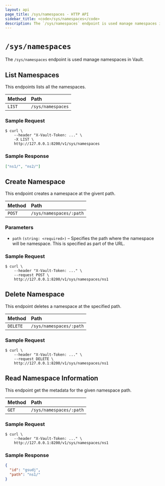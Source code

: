 ```yaml
---
layout: api
page_title: /sys/namespaces - HTTP API
sidebar_title: <code>/sys/namespaces</code>
description: The `/sys/namespaces` endpoint is used manage namespaces in Vault.
---
```


# `/sys/namespaces`

The `/sys/namespaces` endpoint is used manage namespaces in Vault.

## List Namespaces

This endpoints lists all the namespaces.

| Method | Path              |
| :----- | :---------------- |
| `LIST` | `/sys/namespaces` |

### Sample Request

```shell-session
$ curl \
    --header "X-Vault-Token: ..." \
    -X LIST \
    http://127.0.0.1:8200/v1/sys/namespaces
```

### Sample Response

```json
["ns1/", "ns2/"]
```

## Create Namespace

This endpoint creates a namespace at the givent path.

| Method | Path                    |
| :----- | :---------------------- |
| `POST` | `/sys/namespaces/:path` |

### Parameters

- `path` `(string: <required>)` – Specifies the path where the namespace
  will be namespace. This is specified as part of the URL.

### Sample Request

```shell-session
$ curl \
    --header "X-Vault-Token: ..." \
    --request POST \
    http://127.0.0.1:8200/v1/sys/namespaces/ns1
```

## Delete Namespace

This endpoint deletes a namespace at the specified path.

| Method   | Path                    |
| :------- | :---------------------- |
| `DELETE` | `/sys/namespaces/:path` |

### Sample Request

```shell-session
$ curl \
    --header "X-Vault-Token: ..." \
    --request DELETE \
    http://127.0.0.1:8200/v1/sys/namespaces/ns1
```

## Read Namespace Information

This endpoint get the metadata for the given namespace path.

| Method | Path                    |
| :----- | :---------------------- |
| `GET`  | `/sys/namespaces/:path` |

### Sample Request

```shell-session
$ curl \
    --header "X-Vault-Token: ..." \
    http://127.0.0.1:8200/v1/sys/namespaces/ns1
```

### Sample Response

```json
{
  "id": "gsudj",
  "path": "ns1/"
}
```
